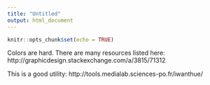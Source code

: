 ```yaml
---
title: "Untitled"
output: html_document
---
```


```r
knitr::opts_chunk$set(echo = TRUE)
```

Colors are hard. There are many resources listed here: http://graphicdesign.stackexchange.com/a/3815/71312

This is a good utility: http://tools.medialab.sciences-po.fr/iwanthue/
